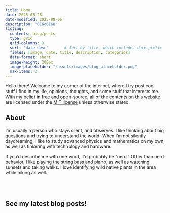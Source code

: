 ```yaml
---
title: Home
date: 2025-05-28
date-modified: 2025-08-06
description: "616c616e"
listing:
  contents: blog/posts
  type: grid
  grid-columns: 3
  sort: "date desc"       # Sort by title, which includes date prefix
  fields: [image, date, title, description, categories]
  date-format: short
  image-height: 200px
  image-placeholder: "/assets/images/blog_placeholder.png"
  max-items: 3
---
```


Hello there! Welcome to my corner of the internet, where I try post cool stuff I find
in my life, opinions, thoughts, and some stuff that interests me. With my belief in
free and open-source, all of the contents on this website are licensed under the [MIT
license](LICENSE.qmd) unless otherwise stated.

## About
I'm usually a person who stays silent, and observes. I like thinking about big
questions and trying to understand the world. When I'm not silently daydreaming,
I like to study advanced physics and mathematics on my own, as well as tinkering
with technology and hardware. 

If you'd describe me with one word, it'd probably be "nerd." Other than nerd behavior, I
like playing the string bass and piano, as well as watching sunsets and taking walks.
I love identifying wild native plants in the area while hiking as well.

<br />
<br />

## See my latest blog posts!